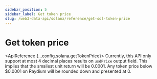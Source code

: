 ```yaml
---
sidebar_position: 5
sidebar_label: Get token price
slug: /web3-data-api/solana/reference/get-sol-token-price
---
```



# Get token price

<ApiReference {...config.solana.getTokenPrice}>
  <Admonition type="info" icon="💡" title="USD Price Decimal">
    <ReactMarkdown>
      Currently, this API only support at most 4 decimal places results on
      `usdPrice` output field. This implies that the smallest unit return will
      be 0.0001. Any token price below $0.0001 on Raydium will be rounded down
      and presented at 0.
    </ReactMarkdown>
  </Admonition>
</ApiReference>
